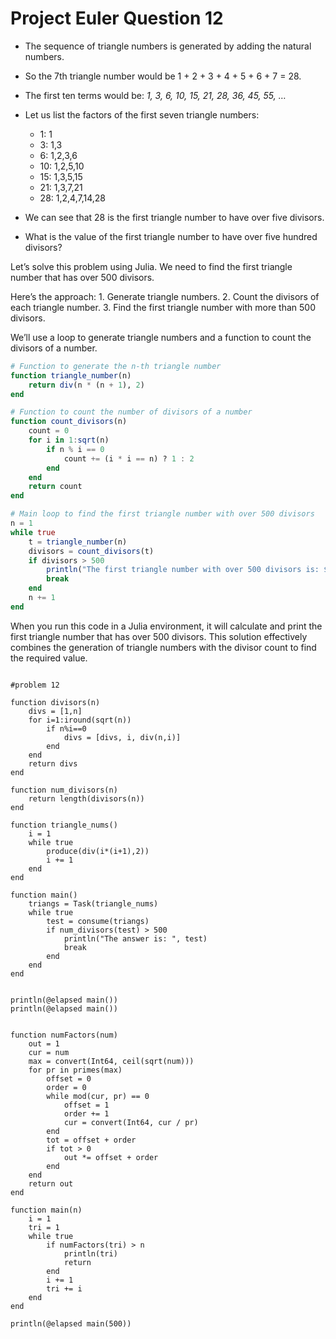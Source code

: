 Project Euler Question 12
========================================
- The sequence of triangle numbers is generated by adding the natural numbers. 
- So the 7th triangle number would be 1 + 2 + 3 + 4 + 5 + 6 + 7 = 28. 
- The first ten terms would be: *1, 3, 6, 10, 15, 21, 28, 36, 45, 55, ...*
- Let us list the factors of the first seven triangle numbers:

  -  1: 1
  -  3: 1,3
  -  6: 1,2,3,6
  -  10: 1,2,5,10
  -  15: 1,3,5,15
  -  21: 1,3,7,21
  -  28: 1,2,4,7,14,28

- We can see that 28 is the first triangle number to have over five divisors.
- What is the value of the first triangle number to have over five hundred divisors?

Let's solve this problem using Julia. We need to find the first triangle number that has over 500 divisors.

Here's the approach:
1. Generate triangle numbers.
2. Count the divisors of each triangle number.
3. Find the first triangle number with more than 500 divisors.

We'll use a loop to generate triangle numbers and a function to count the divisors of a number.

```julia
# Function to generate the n-th triangle number
function triangle_number(n)
    return div(n * (n + 1), 2)
end

# Function to count the number of divisors of a number
function count_divisors(n)
    count = 0
    for i in 1:sqrt(n)
        if n % i == 0
            count += (i * i == n) ? 1 : 2
        end
    end
    return count
end

# Main loop to find the first triangle number with over 500 divisors
n = 1
while true
    t = triangle_number(n)
    divisors = count_divisors(t)
    if divisors > 500
        println("The first triangle number with over 500 divisors is: $t")
        break
    end
    n += 1
end
```

When you run this code in a Julia environment, it will calculate and print the first triangle number that has over 500 divisors. This solution effectively combines the generation of triangle numbers with the divisor count to find the required value.

<pre><code>
#problem 12

function divisors(n)
	divs = [1,n]
	for i=1:iround(sqrt(n))
		if n%i==0
			divs = [divs, i, div(n,i)]
		end
	end
	return divs
end

function num_divisors(n)
	return length(divisors(n))
end

function triangle_nums()
	i = 1
	while true
		produce(div(i*(i+1),2))
		i += 1
	end
end

function main()
	triangs = Task(triangle_nums)
	while true
		test = consume(triangs)
		if num_divisors(test) > 500
			println("The answer is: ", test)
			break
		end
	end
end


println(@elapsed main())
println(@elapsed main())
</code></pre>

<pre><code>
function numFactors(num)
    out = 1
    cur = num
    max = convert(Int64, ceil(sqrt(num)))
    for pr in primes(max)
        offset = 0
        order = 0
        while mod(cur, pr) == 0
            offset = 1
            order += 1
            cur = convert(Int64, cur / pr)
        end
        tot = offset + order
        if tot > 0
            out *= offset + order
        end
    end
    return out
end

function main(n)
    i = 1
    tri = 1
    while true
        if numFactors(tri) > n
            println(tri)
			return
        end
        i += 1
        tri += i
    end
end

println(@elapsed main(500))
</code></pre>
